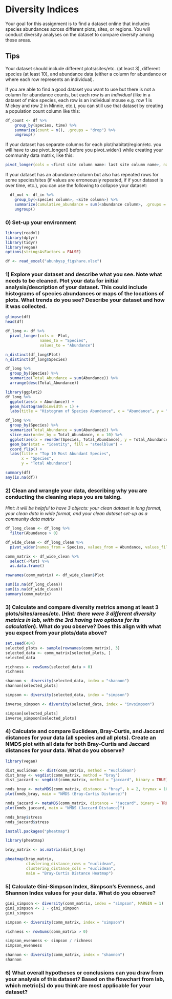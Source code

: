 # Diversity Indices

Your goal for this assignment is to find a dataset online that includes species abundances across different plots, sites, or regions. You will conduct diversity analyses on the dataset to compare diversity among these areas.

::: callout-note
## Tips

Your dataset should include different plots/sites/etc. (at least 3), different species (at least 10), and abundance data (either a column for abundance or where each row represents an individual).

If you are able to find a good dataset you want to use but there is not a column for abundance counts, but each *row* is an *individual* (like in a dataset of mice species, each row is an individual mouse e.g. row 1 is Mickey and row 2 in Minnie, etc.), you can still use that dataset by creating a population count column like this:

``` r
df_count <- df %>% 
    group_by(species, time) %>% 
    summarize(count = n(), .groups = "drop") %>%
    ungroup()
```

If your dataset has separate columns for each plot/habitat/region/etc. you will have to use pivot_longer() before you pivot_wider() while creating your community data matrix, like this:

``` r
pivot_longer(cols = <first site column name: last site column name>, names_to = "Sites", values_to = "Abundance", values_drop_na = TRUE)
```

If your dataset has an abundance column but also has repeated rows for some species/sites (if values are erroneously repeated, if if your dataset is over time, etc.), you can use the following to collapse your dataset:

``` r
  df_out <- df_in %>%
    group_by(<species column>, <site column>) %>%
    summarize(cumulative_abundance = sum(<abundance column>, .groups = "drop") %>%
    ungroup()
```
:::

### 0) Set-up your environment

```r
library(readxl)
library(dplyr)
library(tidyr)
library(vegan)
options(stringsAsFactors = FALSE)

df <- read_excel("abunbysp_figshare.xlsx")
```

### 1) Explore your dataset and describe what you see. Note what needs to be cleaned. Plot your data for initial analysis/description of your dataset. This could include histograms of species abundances or maps of the locations of plots. What trends do you see? Describe your dataset and how it was collected.

```r
glimpse(df)
head(df)
```

```r
df_long <- df %>%
  pivot_longer(cols = -Plot,
               names_to = "Species",
               values_to = "Abundance")

n_distinct(df_long$Plot)
n_distinct(df_long$Species)
```

```r
df_long %>%
  group_by(Species) %>%
  summarize(Total_Abundance = sum(Abundance)) %>%
  arrange(desc(Total_Abundance))
```

```r
library(ggplot2)
df_long %>%
  ggplot(aes(x = Abundance)) +
  geom_histogram(binwidth = 1) +
  labs(title = "Histogram of Species Abundance", x = "Abundance", y = "Frequency")
```

```r
df_long %>%
  group_by(Species) %>%
  summarize(Total_Abundance = sum(Abundance)) %>%
  slice_max(order_by = Total_Abundance, n = 10) %>%
  ggplot(aes(x = reorder(Species, Total_Abundance), y = Total_Abundance)) +
  geom_bar(stat = "identity", fill = "steelblue") +
  coord_flip() +
  labs(title = "Top 10 Most Abundant Species",
       x = "Species",
       y = "Total Abundance")
```

```r
summary(df)
any(is.na(df))
```

```{=plain}
My dataset contains species abundance data from over 151 forest plots, some of which were  recorded for over 19 different tree species. Each row in the data is representative for a single plot while each column (besides the plot name) corresponds to a tree species with its values representing the number of individuals there were observed in that plot.

Breaking down the data, the initial exploration had revealed a strong right-skew in abundance distribution. Most species typically have low/zero abundances in the majority of plots with an exception being a few species (especially Fagus sylvatica being highly dominant in this case) -> indicative of high species richness but low evenness across the plots. 

Abundance histogram confirmed that the majority of values are concentrated at the low end. Bar plot further showed that the Fagus sylvatica and Buxus sempervirens were the most abundant species overall.

In general, my dataset appears to be clean with no missing values and is likely collected through forest plot sampling (individual treescounted within defined areas to estimate species abundances and community composition).
```
### 2) Clean and wrangle your data, describing why you are conducting the cleaning steps you are taking.

*Hint: it will be helpful to have 3 objects: your clean dataset in long format, your clean data in wide format, and your clean dataset set-up as a community data matrix*

```r
df_long_clean <- df_long %>%
  filter(Abundance > 0)
```

```r
df_wide_clean <- df_long_clean %>%
  pivot_wider(names_from = Species, values_from = Abundance, values_fill = 0)
```

```{=plain}
Filtered out rows where abundance was zero in order to reduce noise and focus more on species that were actually present in plots. Then, reshaped the data back to wide format in order to create a table where each row is a plot and each column is a species (diversity analysis functions).
```
```r
comm_matrix <- df_wide_clean %>%
  select(-Plot) %>%
  as.data.frame()

rownames(comm_matrix) <- df_wide_clean$Plot
```

```{=plain}
Community data matrix formatted with plots as rows and species as columns (containing abundance values) --> diversity index calculations and other community ecology analyses
```
```r
sum(is.na(df_long_clean))
sum(is.na(df_wide_clean))
summary(comm_matrix)
```

```{=plain}
A final check was then performed for missing values or any formatting issues in the cleaned datasets --> helps confirm that all transformation steps were successful and that the data is ready for analysis
```
### 3) Calculate and compare diversity metrics among at least 3 plots/sites/areas/etc. (*Hint: there were 3 different diversity metrics in lab, with the 3rd having two options for its calculation*). What do you observe? Does this align with what you expect from your plots/data above?

```r
set.seed(404) 
selected_plots <- sample(rownames(comm_matrix), 3)
selected_data <- comm_matrix[selected_plots, ]
selected_data
```

```r
richness <- rowSums(selected_data > 0)
richness
```

```r
shannon <- diversity(selected_data, index = "shannon")
shannon[selected_plots]
```

```r
simpson <- diversity(selected_data, index = "simpson")

inverse_simpson <- diversity(selected_data, index = "invsimpson")

simpson[selected_plots]
inverse_simpson[selected_plots]
```

```{=plain}
For this part of the assignment, I calculated three diversity metrics (species richness, Shannon index, and Simpson index) for three forest plots. FSAVs06 and FSDJs02 both presented to having low richness (2 species) and very low diversity scores which were driven by the dominance of a single species, Fagus sylvatica. FSCJs07 then presented to have higher richness (4 species) and much higher Shannon and Simpson values (more even and balanced species distribution).

Results here align well with the patterns observed earlier in the abundance plots and confirms that high total abundance doesn't always mean high diversity.
```
### 4) Calculate and compare Euclidean, Bray-Curtis, and Jaccard distances for your data (all species and all plots). Create an NMDS plot with all data for both Bray-Curtis and Jaccard distances for your data. What do you observe?

```r
library(vegan)

dist_euclidean <- dist(comm_matrix, method = "euclidean")
dist_bray <- vegdist(comm_matrix, method = "bray")
dist_jaccard <- vegdist(comm_matrix, method = "jaccard", binary = TRUE)
```

```r
nmds_bray <- metaMDS(comm_matrix, distance = "bray", k = 2, trymax = 100)
plot(nmds_bray, main = "NMDS (Bray-Curtis Distance)")
```

```r
nmds_jaccard <- metaMDS(comm_matrix, distance = "jaccard", binary = TRUE, k = 2, trymax = 100)
plot(nmds_jaccard, main = "NMDS (Jaccard Distance)")
```

```r
nmds_bray$stress
nmds_jaccard$stress
```

```r
install.packages("pheatmap")

library(pheatmap)

bray_matrix <- as.matrix(dist_bray)

pheatmap(bray_matrix,
         clustering_distance_rows = "euclidean",
         clustering_distance_cols = "euclidean",
         main = "Bray-Curtis Distance Heatmap")
```

```{=plain}
For this part of the assignment now, I observed clear variation in the community composition across the forest plots. In my Bray-Curtis and Jaccard distance metrics, they revealed that while many plots shared similar species (especially due to dominant species), there was still considerable variation between others (particularly in species presence/absence). The NMDS plots showed moderate clustering among plots (signs of overlapping communities) with some of them showing clear outliers that were likely driven by rare species/highly uneven distributions. The stress values (Bray-Curtis = 0.236, Jaccard = 0.189) then indicated the ordinations are fairly reliable.

Furthering these observations, I also visualized the Bray-Curtis distance matrix as a heatmap shown above which simply also supported this pattern. Here, large sections of moderately similar plots (yellow/light blue) with pockets of dissimilar plots (red) were scattered throughout. 

Overall, while some forest plots are compositionally similar, others were distinct --> reflective of the differences in microhabitat/succession stage/disturbance history.
```
### 5) Calculate Gini-Simpson Index, Simpson's Evenness, and Shannon Index values for your data. What do you observe?

```r
gini_simpson <- diversity(comm_matrix, index = "simpson", MARGIN = 1)
gini_simpson <- 1 - gini_simpson
gini_simpson
```

```r
simpson <- diversity(comm_matrix, index = "simpson")

richness <- rowSums(comm_matrix > 0)

simpson_evenness <- simpson / richness
simpson_evenness
```

```r
shannon <- diversity(comm_matrix, index = "shannon")
shannon
```

```{=plain}
For this part of the assignment now, i observed considerable variation in species diversity as well as community structure across the forest plots. In the Gini-Simpson Index, it showed that while some plots were highly diverse others were more dominated by just 1-2 species. As for the Simpson’s Evenness values, I observed them to being generally low which is indicative that even in species-rich plots, a few species tend to dominate. Lastly, for the Shannon Index values, they simplysupported this pattern with some plots showing high diversity and others near zero (especially where a single species was present_.

Again, these results align with earlier findings from bar plots and NMDS visualizations. They confirm that Fagus sylvatica is often dominant, and while species richness is relatively high overall, evenness is pretty low in many plots. 

(Community structure where biodiversity is present, but unevenly distributed across space)
```
### 6) What overall hypotheses or conclusions can you draw from your analysis of this dataset? Based on the flowchart from lab, which metric(s) do you think are most applicable for your dataset?

```{=plain}
From the analysis conducted for this assignment, I can conclude that the forest plots in this dataset exhibited more moderate to high species richness but generally low evenness, with a small number of dominant species (particularly Fagus sylvatica) shaping the structure of many communities. While some plots though did contain a balanced mix of species, others are heavily skewed toward one, resulting in lower diversity scores.

From my Bray-Curtis and Shannon Index analysis, they were especially informative. On one hand, the Bray-Curtis captured differences in species abundance across plots. And on the other, thethe Shannon Index reflected both richness and evenness, boht of which help in identifing more balanced communities.

Overall, the entire analysis suggests that while this forest ecosystem supports many species, its biodiversity is unevenly distributed (likely due to ecological factors; Ex: succession, disturbance, competitive dominance). 
```
